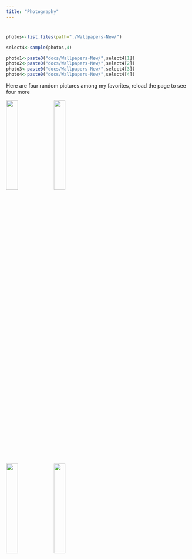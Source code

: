 ```yaml
---
title: "Photography"
---
```


# 
``` r

photos<-list.files(path="./Wallpapers-New/")

select4<-sample(photos,4)

photo1<-paste0("docs/Wallpapers-New/",select4[1])
photo2<-paste0("docs/Wallpapers-New/",select4[2])
photo3<-paste0("docs/Wallpapers-New/",select4[3])
photo4<-paste0("docs/Wallpapers-New/",select4[4])

```


Here are four random pictures among my favorites, reload the page to see four more


<img src=`photo1` style="width:25%"> <img src=`photo2` style="width:25%">

<img src=`photo3` style="width:25%"> <img src=`photo4` style="width:25%">
